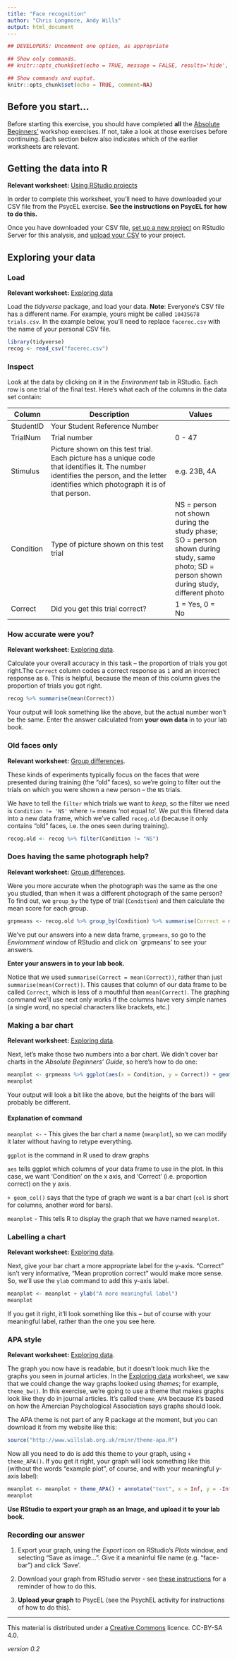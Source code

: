 ```yaml
---
title: "Face recognition"
author: "Chris Longmore, Andy Wills"
output: html_document
---
```


```r
## DEVELOPERS: Uncomment one option, as appropriate

## Show only commands.
## knitr::opts_chunk$set(echo = TRUE, message = FALSE, results='hide', fig.keep = 'none', comment=NA)

## Show commands and ouptut.
knitr::opts_chunk$set(echo = TRUE, comment=NA)
```

## Before you start...
Before starting this exercise, you should have completed **all** the [Absolute Beginners'](index.html) workshop exercises. If not, take a look at those exercises before continuing. Each section below also indicates which of the earlier worksheets are relevant.

## Getting the data into R
**Relevant worksheet:** [Using RStudio projects](using-projects.html)

In order to complete this worksheet, you'll need to have downloaded your CSV file from the PsycEL exercise. **See the instructions on PsycEL for how to do this.**

Once you have downloaded your CSV file, [set up a new project](using-projects.html) on RStudio Server for this analysis, and [upload your CSV](entering-data-by-hand.html#upload) to your project.

## Exploring your data

### Load
**Relevant worksheet:** [Exploring data](exploring-incomes.html) 

Load the _tidyverse_ package, and load your data. 
**Note**: Everyone's CSV file has a different name. For example, yours might be called `10435678 trials.csv`. In the example below, you'll need to replace `facerec.csv` with the name of your personal CSV file.

```r
library(tidyverse)
recog <- read_csv("facerec.csv")
```

### Inspect
Look at the data by clicking on it in the _Environment_ tab in RStudio. Each row is one trial of the final test. Here's what each of the columns in the data set contain:

| Column    | Description                             | Values             |
| --------- | --------------------------------------- | ------------------ |
| StudentID | Your Student Reference Number           |        |
| TrialNum  | Trial number                            | 0 - 47 |
| Stimulus  | Picture shown on this test trial. Each picture has a unique code that identifies it. The number identifies the person, and the letter identifies which photograph it is of that person.  | e.g. 23B, 4A    |
| Condition | Type of picture shown on this test trial | NS =  person not shown during the study phase; SO = person shown during study, same photo; SD = person shown during study, different photo |  
| Correct   | Did you get this trial correct?        | 1 = Yes, 0 = No  |


### How accurate were you?

**Relevant worksheet:** [Exploring data](exploring-incomes.html). 

Calculate your overall accuracy in this task -- the proportion of trials you got right.The `Correct` column codes a correct response as `1` and an incorrect response as `0`. This is helpful, because the mean of this column gives the proportion of trials you got right. 

```r
recog %>% summarise(mean(Correct))
```

Your output will look something like the above, but the actual number won't be the same. Enter the answer calculated from **your own data** in to your lab book. 

### Old faces only
**Relevant worksheet:** [Group differences](group-differences.html). 

These kinds of experiments typically focus on the faces that were presented during training (the "old" faces), so we're going to filter out the trials on which you were shown a new person -- the `NS` trials. 

We have to tell the `filter` which trials we want to _keep_, so the filter we need is `Condition != 'NS'` where `!=` means 'not equal to'. We put this filtered data into a new data frame, which we've called `recog.old` (because it only contains "old" faces, i.e. the ones seen during training).

```r
recog.old <- recog %>% filter(Condition != "NS")
```

### Does having the same photograph help?
**Relevant worksheet:** [Group differences](group-differences.html). 

Were you more accurate when the photograph was the same as the one you studied, than when it was a different photograph of the same person? To find out, we `group_by` the type of trial (`Condition`) and then calculate the mean score for each group. 

```r
grpmeans <- recog.old %>% group_by(Condition) %>% summarise(Correct = mean(Correct))
```

We've put our answers into a new data frame, `grpmeans`, so go to the _Enviornment_ window of RStudio and click on `grpmeans' to see your answers.

**Enter your answers  in to your lab book. **

Notice that we used `summarise(Correct = mean(Correct))`, rather than just `summarise(mean(Correct))`. This causes that column of our data frame to be called `Correct`, which is less of a mouthful than `mean(Correct)`. The graphing command we'll use next only works if the columns have very simple names (a single word, no special characters like brackets, etc.)

### Making a bar chart

**Relevant worksheet:** [Exploring data](exploring-incomes.html). 

Next, let's make those two numbers into a bar chart. We didn't cover bar charts in the _Absolute Beginners' Guide_, so here's how to do one:

```r
meanplot <- grpmeans %>% ggplot(aes(x = Condition, y = Correct)) + geom_col()
meanplot
```

Your output will look a bit like the above, but the heights of the bars will probably be different. 

#### Explanation of command

`meanplot <- ` - This gives the bar chart a name (`meanplot`), so we can modify it later without having to retype everything.

`ggplot` is the command in R used to draw graphs

`aes` tells ggplot which columns of your data frame to use in the plot. In this case, we want 'Condition' on the x axis, and 'Correct' (i.e. proportion correct) on the y axis. 

`+ geom_col()` says that the type of graph we want is a bar chart (`col` is short for columns, another word for bars). 

`meanplot` - This tells R to display the graph that we have named `meanplot`.

### Labelling a chart

**Relevant worksheet:** [Exploring data](exploring-incomes.html). 

Next, give your bar chart a more appropriate label for the y-axis. "Correct" isn't very informative, "Mean proprotion correct" would make more sense. So, we'll use the `ylab` command to add this y-axis label.

```r
meanplot <- meanplot + ylab("A more meaningful label")
meanplot
```

If you get it right, it'll look something like this -- but of course with your meaningful label, rather than the one you see here.

### APA style

**Relevant worksheet:** [Exploring data](exploring-incomes.html). 

The graph you now have is readable, but it doesn't look much like the graphs you seen in journal articles. In the [Exploring data](exploring-incomes.html) worksheet, we saw that we could change the way graphs looked using _themes_; for example, `theme_bw()`. In this exercise, we're going to use a theme that makes graphs look like they do in journal articles. It's called `theme_APA` because it's based on how the Amercian Psychological Association says graphs should look.

The APA theme is not part of any R package at the moment, but you can download it from my website like this:

```r
source("http://www.willslab.org.uk/rminr/theme-apa.R")
```

Now all you need to do is add this theme to your graph, using `+ theme_APA()`. If you get it right, your graph will look something like this (without the words "example plot", of course, and with your meaningful y-axis label):

```r
meanplot <- meanplot + theme_APA() + annotate("text", x = Inf, y = -Inf, label = "EXAMPLE PLOT", col = "red", hjust = 5.1, vjust = -1.1)
meanplot
```

**Use RStudio to export your graph as an Image, and upload it to your lab book.**

### Recording our answer

1. Export your graph, using the _Export_ icon on RStudio's _Plots_ window, and selecting "Save as image...". Give it a meaninful file name (e.g. "face-bar") and click 'Save'. 

2. Download your graph from RStudio server - see [these instructions](using-projects.html#download) for a reminder of how to do this.

3. **Upload your graph** to PsycEL (see the PsychEL activity for instructions of how to do this).


___

This material is distributed under a [Creative Commons](https://creativecommons.org/) licence. CC-BY-SA 4.0. 

_version 0.2_